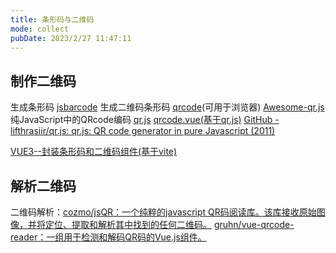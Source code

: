 ```yaml
---
title: 条形码与二维码
mode: collect
pubDate: 2023/2/27 11:47:11
---
```


## 制作二维码


生成条形码 [jsbarcode](https://www.npmjs.com/package/jsbarcode)
生成二维码条形码 [qrcode](https://www.npmjs.com/package/qrcode)(可用于浏览器) [Awesome-qr.js](https://github.com/sumimakito/Awesome-qr.js)
纯JavaScript中的QRcode编码 [qr.js](https://www.npmjs.com/package/qr.js) [qrcode.vue(基于qr.js)](https://github.com/scopewu/qrcode.vue) [GitHub - lifthrasiir/qr.js: qr.js: QR code generator in pure Javascript (2011)](https://github.com/lifthrasiir/qr.js)

[VUE3--封装条形码和二维码组件(基于vite)](https://www.cnblogs.com/smart-elwin/p/15121146.html)


## 解析二维码

二维码解析：[cozmo/jsQR：一个纯粹的javascript QR码阅读库。该库接收原始图像，并将定位、提取和解析其中找到的任何二维码。](https://github.com/cozmo/jsQR) [gruhn/vue-qrcode-reader：一组用于检测和解码QR码的Vue.js组件。](https://github.com/gruhn/vue-qrcode-reader)